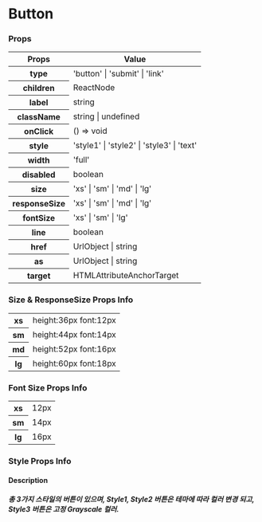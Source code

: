
<Meta title="Button" name="Docs" of={Button} />

# Button

### Props

<table>
  <thead>
    <tr>
      <th>Props</th>
      <th>Value</th>
    </tr>
  </thead>
  <tbody>
    <tr>
      <th>type</th>
      <td>'button' | 'submit' | 'link'</td>
    </tr>
    <tr>
      <th>children</th>
      <td>ReactNode</td>
    </tr>
    <tr>
      <th>label</th>
      <td>string</td>
    </tr>
    <tr>
      <th>className</th>
      <td>string | undefined</td>
    </tr>
    <tr>
      <th>onClick</th>
      <td>() => void</td>
    </tr>
    <tr>
      <th>style</th>
      <td>'style1' | 'style2' | 'style3' | 'text'</td>
    </tr>
    <tr>
      <th>width</th>
      <td>'full'</td>
    </tr>
    <tr>
      <th>disabled</th>
      <td>boolean</td>
    </tr>
    <tr>
      <th>size</th>
      <td>'xs' | 'sm' | 'md' | 'lg'</td>
    </tr>
    <tr>
      <th>responseSize</th>
      <td>'xs' | 'sm' | 'md' | 'lg'</td>
    </tr>
    <tr>
      <th>fontSize</th>
      <td>'xs' | 'sm' | 'lg'</td>
    </tr>
    <tr>
      <th>line</th>
      <td>boolean</td>
    </tr>
    <tr>
      <th>href</th>
      <td>UrlObject | string</td>
    </tr>
    <tr>
      <th>as</th>
      <td>UrlObject | string</td>
    </tr>
    <tr>
      <th>target</th>
      <td>HTMLAttributeAnchorTarget</td>
    </tr>
  </tbody>
</table>

### Size & ResponseSize Props Info

<table className="text-center">
  <tbody>
    <tr>
      <th>xs</th>
      <td>height:36px font:12px</td>
    </tr>
    <tr>
      <th>sm</th>
      <td>height:44px font:14px</td>
    </tr>
    <tr>
      <th>md</th>
      <td>height:52px font:16px</td>
    </tr>
    <tr>
      <th>lg</th>
      <td>height:60px font:18px</td>
    </tr>
  </tbody>
</table>

### Font Size Props Info

<table className="text-center">
  <tbody>
    <tr>
      <th>xs</th>
      <td>12px</td>
    </tr>
    <tr>
      <th>sm</th>
      <td>14px</td>
    </tr>
    <tr>
      <th>lg</th>
      <td>16px</td>
    </tr>
  </tbody>
</table>

### Style Props Info

#### Description

##### 총 3가지 스타일의 버튼이 있으며, Style1, Style2 버튼은 테마에 따라 컬러 변경 되고, Style3 버튼은 고정 Grayscale 컬러.

<Canvas of={Button.Text} />
<Canvas of={Button.Style1} />
<Canvas of={Button.Style2} />
<Canvas of={Button.Style3} />
